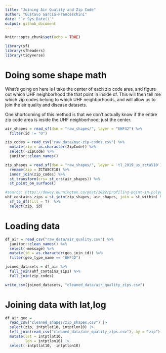 ```yaml
---
title: "Joining Air Quality and Zip Code"
author: "Gustavo Garcia-Franceschini"
date: "`r Sys.Date()`"
output: github_document
---
```


```r
knitr::opts_chunk$set(echo = TRUE)
```

```r
library(sf)
library(sfheaders)
library(tidyverse)
```


# Doing some shape math

What's going on here is I take the center of each zip code area, and figure out which UHF neighborhood the that point in inside of. This will then tell me which zip codes belong to which UHF neighborhoods, and will allow us to join the air quality and disease datasets.

One shortcoming of this method is that we don't actually know if the entire zip code area is inside the UHF neighborhood; just the center.

```r
air_shapes = read_sf(dsn = "raw_shapes/", layer = "UHF42") %>%
  filter(id != "0")

zip_codes = read_csv("raw_data/nyc-zip-codes.csv") %>%
  mutate(zip = as.character(ZipCode)) %>%
  select(-ZipCode) %>%
  janitor::clean_names()

zip_shapes = read_sf(dsn = "raw_shapes/", layer = 'tl_2019_us_zcta510') %>% 
  rename(zip = ZCTA5CE10) %>%
  inner_join(zip_codes) %>%
  st_transform(crs= st_crs(air_shapes)) %>%
  st_point_on_surface()
```

```r
#source: https://dewey.dunnington.ca/post/2022/profiling-point-in-polygon-joins-in-r/
uhf_contains_zips = st_join(zip_shapes, air_shapes, join = st_within) %>%
  sf_to_df(fill = T)  %>%
  select(zip, id)
```

# Loading data

```r
df_air = read_csv("raw_data/air_quality.csv") %>%
  janitor::clean_names() %>%
  select(-message) %>%
  mutate(id = as.character(geo_join_id)) %>%
  filter(geo_type_name == "UHF42")

joined_datasets = df_air %>%
  full_join(uhf_contains_zips) %>%
  full_join(zip_codes)

write_csv(joined_datasets, "cleaned_data/air_quality_zips.csv")
```

# Joining data with lat,log

```r
df_air_geo = 
  read_csv("cleaned_shapes/zip_shapes.csv") |> 
  select(zip, intptlat10, intptlon10) |> 
  left_join(read_csv("cleaned_data/air_quality_zips.csv"), by = "zip") |> 
  mutate(lat = intptlat10,
         lon = intptlon10) |> 
  select(-intptlat10, -intptlon10)
```

